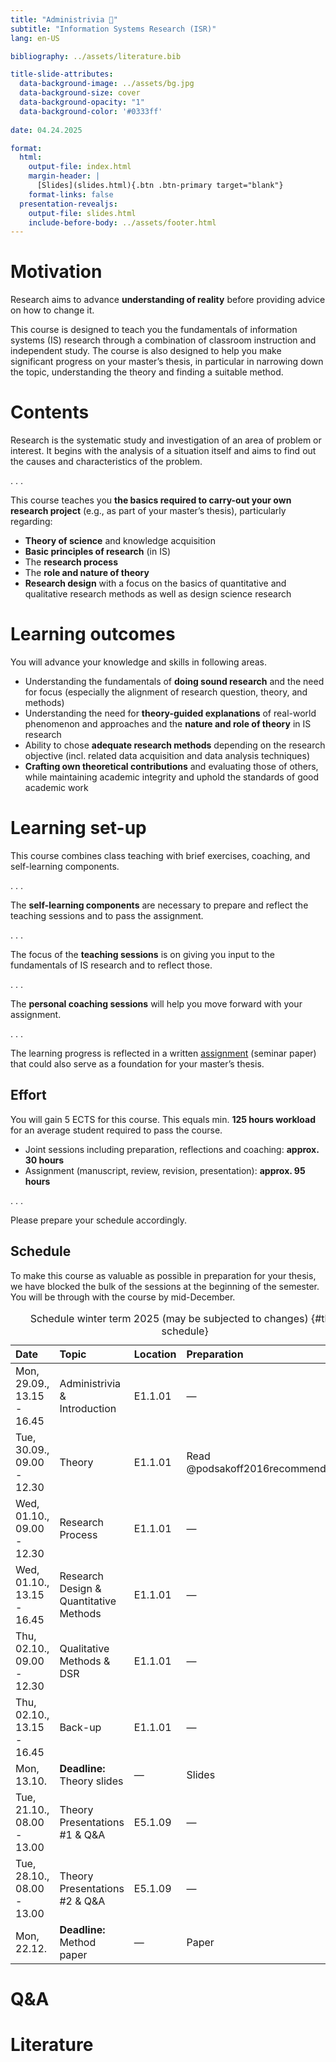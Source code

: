 ```yaml
---
title: "Administrivia 🧐"  
subtitle: "Information Systems Research (ISR)"
lang: en-US

bibliography: ../assets/literature.bib

title-slide-attributes:
  data-background-image: ../assets/bg.jpg
  data-background-size: cover
  data-background-opacity: "1"
  data-background-color: '#0333ff'
  
date: 04.24.2025

format: 
  html:
    output-file: index.html
    margin-header: | 
      [Slides](slides.html){.btn .btn-primary target="blank"}
    format-links: false    
  presentation-revealjs:
    output-file: slides.html 
    include-before-body: ../assets/footer.html
---
```


# Motivation {.vertical-center background-color="#0333ff"}

:::large
Research aims to advance **understanding of reality** before providing advice on how to change it. 
:::

:::notes
This course is designed to teach you the fundamentals of information systems (IS) research through a combination of classroom instruction and independent study. The course is also designed to help you make significant progress on your master's thesis, in particular in narrowing down the topic, understanding the theory and finding a suitable method.
:::

# Contents

Research is the systematic study and investigation of an area of problem or interest. It begins with the analysis of a situation itself and aims to find out the causes and characteristics of the problem. 

. . .

This course teaches you **the basics required to carry-out your own research project** (e.g., as part of your master's thesis), particularly regarding: 

:::{.incremental}
- **Theory of science** and knowledge acquisition
- **Basic principles of research** (in IS)
- The **research process**
- The **role and nature of theory**
- **Research design** with a focus on the basics of quantitative and qualitative research methods as well as design science research
:::

# Learning outcomes

You will advance your knowledge and skills in following areas.

::: {.incremental}
- Understanding the fundamentals of **doing sound research** and the need for focus (especially the alignment of research question, theory, and methods)
- Understanding the need for **theory-guided explanations** of real-world phenomenon and approaches and the **nature and role of theory** in IS research
- Ability to chose **adequate research methods** depending on the research objective (incl. related data acquisition and data analysis techniques)
- **Crafting own theoretical contributions** and evaluating those of others, while maintaining academic integrity and uphold the standards of good academic work
:::

# Learning set-up

This course combines class teaching with brief exercises, coaching, and self-learning components.

. . .

The **self-learning components** are necessary to prepare and reflect the teaching sessions and to pass the assignment.

. . .

The focus of the **teaching sessions** is on giving you input to the fundamentals of IS research and to reflect those. 

. . .

The **personal coaching sessions** will help you move forward with your assignment.

. . .

The learning progress is reflected in a written [assignment](../assignment/) (seminar paper) that could also serve as a foundation for your master's thesis.


## Effort

You will gain 5 ECTS for this course. This equals min. **125 hours workload** for an average student required to  pass the course.

::: {.incremental}
-	Joint sessions including preparation, reflections and coaching: **approx. 30 hours**
-	Assignment (manuscript, review, revision, presentation): **approx. 95 hours**
:::

. . .

Please prepare your schedule accordingly.

## Schedule {.scrollable .smaller}

:::notes
To make this course as valuable as possible in preparation for your thesis, we have blocked the bulk of the sessions at the beginning of the semester. You will be through with the course by mid-December. 
:::

:::column-page-right

| Date                      | Topic                                     | Location | Preparation
|:--------------------------|:------------------------------------------|:---------|:------------------------------------
| Mon, 29.09., 13.15 - 16.45  | Administrivia & Introduction            | E1.1.01  | —
| Tue, 30.09., 09.00 - 12.30  | Theory                                  | E1.1.01  | Read @podsakoff2016recommendations
| Wed, 01.10., 09.00 - 12.30  | Research Process                        | E1.1.01  | —
| Wed, 01.10., 13.15 - 16.45  | Research Design & Quantitative Methods  | E1.1.01  | —
| Thu, 02.10., 09.00 - 12.30  | Qualitative Methods & DSR               | E1.1.01  | —
| Thu, 02.10., 13.15 - 16.45  | Back-up                                 | E1.1.01  | —
| Mon, 13.10.                 | **Deadline:** Theory slides             | —        | Slides
| Tue, 21.10., 08.00 - 13.00  | Theory Presentations #1 & Q&A           | E5.1.09  | —
| Tue, 28.10., 08.00 - 13.00  | Theory Presentations #2 & Q&A           | E5.1.09  | — 
| Mon, 22.12.                 | **Deadline:** Method paper              | —        | Paper

: Schedule winter term 2025 (may be subjected to changes) {#tbl-schedule}

:::

# Q&A {.html-hidden .unlisted .vertical-center background-color="#0333ff" background-image="../assets/bg.jpg"}

# Literature {visibility=hidden}

::: {#refs}
:::